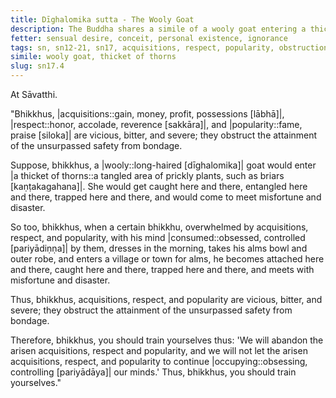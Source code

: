 ```yaml
---
title: Dīghalomika sutta - The Wooly Goat
description: The Buddha shares a simile of a wooly goat entering a thicket of thorns to explain how acquisitions, respect, and popularity are vicious, bitter, and severe, obstructing the attainment of the unsurpassed safety from bondage.
fetter: sensual desire, conceit, personal existence, ignorance
tags: sn, sn12-21, sn17, acquisitions, respect, popularity, obstruction, wooly goat, thicket of thorns, misfortune, disaster, entangled, trapped
simile: wooly goat, thicket of thorns
slug: sn17.4
---
```


At Sāvatthi.

"Bhikkhus, |acquisitions::gain, money, profit, possessions [lābhā]|, |respect::honor, accolade, reverence [sakkāra]|, and |popularity::fame, praise [siloka]| are vicious, bitter, and severe; they obstruct the attainment of the unsurpassed safety from bondage.

Suppose, bhikkhus, a |wooly::long-haired [dīghalomika]| goat would enter |a thicket of thorns::a tangled area of prickly plants, such as briars [kaṇṭakagahana]|. She would get caught here and there, entangled here and there, trapped here and there, and would come to meet misfortune and disaster.

So too, bhikkhus, when a certain bhikkhu, overwhelmed by acquisitions, respect, and popularity, with his mind |consumed::obsessed, controlled [pariyādiṇṇa]| by them, dresses in the morning, takes his alms bowl and outer robe, and enters a village or town for alms, he becomes attached here and there, caught here and there, trapped here and there, and meets with misfortune and disaster.

Thus, bhikkhus, acquisitions, respect, and popularity are vicious, bitter, and severe; they obstruct the attainment of the unsurpassed safety from bondage.

Therefore, bhikkhus, you should train yourselves thus: 'We will abandon the arisen acquisitions, respect and popularity, and we will not let the arisen acquisitions, respect, and popularity to continue |occupying::obsessing, controlling [pariyādāya]| our minds.' Thus, bhikkhus, you should train yourselves."
